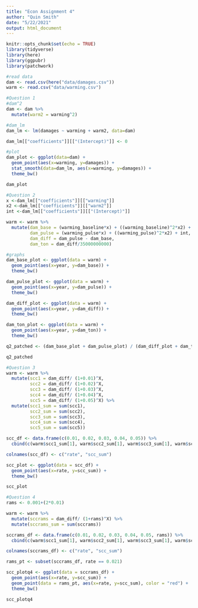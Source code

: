 ```yaml
---
title: "Econ Assignment 4"
author: "Quin Smith"
date: "5/22/2021"
output: html_document
---
```


```r
knitr::opts_chunk$set(echo = TRUE)
library(tidyverse)
library(here)
library(ggpubr)
library(patchwork)
```

```r
#read data
dam <- read.csv(here("data/damages.csv"))
warm <- read.csv("data/warming.csv")
```

```r
#Question 1
#dam^2
dam <- dam %>% 
  mutate(warm2 = warming^2)

#dam_lm
dam_lm <- lm(damages ~ warming + warm2, data=dam)

dam_lm[["coefficients"]][["(Intercept)"]] <- 0

#plot
dam_plot <- ggplot(data=dam) +
  geom_point(aes(x=warming, y=damages)) +
  stat_smooth(data=dam_lm, aes(x=warming, y=damages)) +
  theme_bw()

dam_plot
```

```r
#Question 2
x <-dam_lm[["coefficients"]][["warming"]]
x2 <-dam_lm[["coefficients"]][["warm2"]]
int <-dam_lm[["coefficients"]][["(Intercept)"]]

warm <- warm %>% 
  mutate(dam_base = (warming_baseline*x) + ((warming_baseline)^2*x2) + int,
         dam_pulse = (warming_pulse*x) + ((warming_pulse)^2*x2) + int,
         dam_diff = dam_pulse - dam_base,
         dam_ton = dam_diff/35000000000)

#graphs
dam_base_plot <- ggplot(data = warm) +
  geom_point(aes(x=year, y=dam_base)) +
  theme_bw()

dam_pulse_plot <- ggplot(data = warm) +
  geom_point(aes(x=year, y=dam_pulse)) +
  theme_bw()

dam_diff_plot <- ggplot(data = warm) +
  geom_point(aes(x=year, y=dam_diff)) +
  theme_bw()

dam_ton_plot <- ggplot(data = warm) +
  geom_point(aes(x=year, y=dam_ton)) +
  theme_bw()

q2_patched <- (dam_base_plot + dam_pulse_plot) / (dam_diff_plot + dam_ton_plot)

q2_patched
```

```r
#Question 3
warm <- warm %>%
  mutate(scc1 = dam_diff/ (1+0.01)^X,
         scc2 = dam_diff/ (1+0.02)^X,
         scc3 = dam_diff/ (1+0.03)^X,
         scc4 = dam_diff/ (1+0.04)^X,
         scc5 = dam_diff/ (1+0.05)^X) %>% 
  mutate(scc1_sum = sum(scc1),
         scc2_sum = sum(scc2),
         scc3_sum = sum(scc3),
         scc4_sum = sum(scc4),
         scc5_sum = sum(scc5))

scc_df <- data.frame(c(0.01, 0.02, 0.03, 0.04, 0.05)) %>% 
  cbind(c(warm$scc1_sum[1], warm$scc2_sum[1], warm$scc3_sum[1], warm$scc4_sum[1], warm$scc5_sum[1]))

colnames(scc_df) <- c("rate", "scc_sum")

scc_plot <- ggplot(data = scc_df) +
  geom_point(aes(x=rate, y=scc_sum)) +
  theme_bw()

scc_plot
```

```r
#Question 4
rams <- 0.001+(2*0.01)

warm <- warm %>%
  mutate(sccrams = dam_diff/ (1+rams)^X) %>% 
  mutate(sccrams_sum = sum(sccrams))

sccrams_df <- data.frame(c(0.01, 0.02, 0.03, 0.04, 0.05, rams)) %>% 
  cbind(c(warm$scc1_sum[1], warm$scc2_sum[1], warm$scc3_sum[1], warm$scc4_sum[1], warm$scc5_sum[1], warm$sccrams_sum[1]))

colnames(sccrams_df) <- c("rate", "scc_sum")

rams_pt <- subset(sccrams_df, rate == 0.021)

scc_plotq4 <- ggplot(data = sccrams_df) +
  geom_point(aes(x=rate, y=scc_sum)) +
  geom_point(data = rams_pt, aes(x=rate, y=scc_sum), color = "red") +
  theme_bw()

scc_plotq4
```





